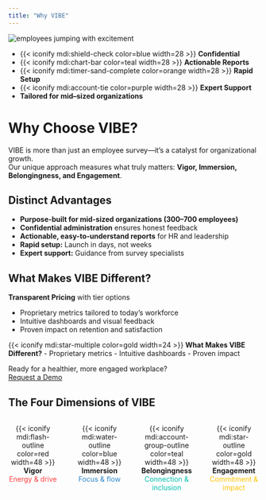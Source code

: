 ```yaml
---
title: "Why VIBE"
---
```


![](img/happy.jpg){alt="employees jumping with excitement"}

- {{< iconify mdi:shield-check color=blue width=28 >}} **Confidential**
- {{< iconify mdi:chart-bar color=teal width=28 >}} **Actionable Reports**
- {{< iconify mdi:timer-sand-complete color=orange width=28 >}} **Rapid Setup**
- {{< iconify mdi:account-tie color=purple width=28 >}} **Expert Support**
- **Tailored for mid--sized organizations**

# Why Choose VIBE?

VIBE is more than just an employee survey—it's a catalyst for organizational growth.  
Our unique approach measures what truly matters: **Vigor, Immersion, Belongingness, and Engagement**.

## Distinct Advantages

- **Purpose-built for mid-sized organizations (300–700 employees)**
- **Confidential administration** ensures honest feedback
- **Actionable, easy-to-understand reports** for HR and leadership
- **Rapid setup:** Launch in days, not weeks
- **Expert support:** Guidance from survey specialists

## What Makes VIBE Different?

**Transparent Pricing** with tier options

::: {.callout-note}
- Proprietary metrics tailored to today's workforce
- Intuitive dashboards and visual feedback
- Proven impact on retention and satisfaction
:::

::: {.callout-note}
{{< iconify mdi:star-multiple color=gold width=24 >}}
**What Makes VIBE Different?**
- Proprietary metrics
- Intuitive dashboards
- Proven impact
:::

Ready for a healthier, more engaged workplace?  
[Request a Demo](contact.qmd){.btn .btn-danger}

## The Four Dimensions of VIBE

<div style="display: flex; justify-content: center; gap: 2.5em; margin-bottom: 2em;">

<div style="text-align:center; width:120px;">
{{< iconify mdi:flash-outline color=red width=48 >}}
<br>
**Vigor**
<br>
<span style="color: #ff3d3d;">Energy & drive</span>
</div>

<div style="text-align:center; width:120px;">
{{< iconify mdi:water-outline color=blue width=48 >}}
<br>
**Immersion**
<br>
<span style="color: #2986cc;">Focus & flow</span>
</div>

<div style="text-align:center; width:120px;">
{{< iconify mdi:account-group-outline color=teal width=48 >}}
<br>
**Belongingness**
<br>
<span style="color: #00bfae;">Connection & inclusion</span>
</div>

<div style="text-align:center; width:120px;">
{{< iconify mdi:star-outline color=gold width=48 >}}
<br>
**Engagement**
<br>
<span style="color: #ffc300;">Commitment & impact</span>
</div>

</div>